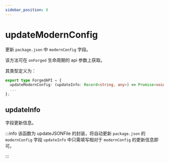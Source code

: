 ```yaml
---
sidebar_position: 8
---
```


# updateModernConfig

更新 `package.json` 中 `modernConfig` 字段。

该方法可在 `onForged` 生命周期的 api 参数上获取。

其类型定义为：

```ts
export type ForgedAPI = {
  updateModernConfig: (updateInfo: Record<string, any>) => Promise<void>;
  ...
};
```

## updateInfo

字段更新信息。

:::info
该函数为 updateJSONFile 的封装，将自动更新 `package.json` 的 `modernConfig` 字段 `updateInfo` 中只需填写相对于 `modernConfig` 的更新信息即可。

:::
